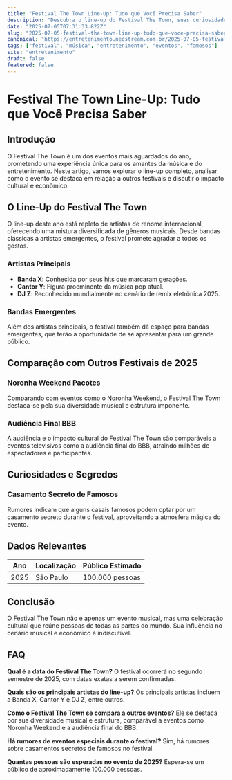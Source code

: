```yaml
---
title: "Festival The Town Line-Up: Tudo que Você Precisa Saber"
description: "Descubra o line-up do Festival The Town, suas curiosidades e como ele se compara a outros eventos de 2025."
date: "2025-07-05T07:31:33.822Z"
slug: "2025-07-05-festival-the-town-line-up-tudo-que-voce-precisa-saber"
canonical: "https://entretenimento.neostream.com.br/2025-07-05-festival-the-town-line-up-tudo-que-voce-precisa-saber"
tags: ["festival", "música", "entretenimento", "eventos", "famosos"]
site: "entretenimento"
draft: false
featured: false
---
```


# Festival The Town Line-Up: Tudo que Você Precisa Saber

## Introdução
O Festival The Town é um dos eventos mais aguardados do ano, prometendo uma experiência única para os amantes da música e do entretenimento. Neste artigo, vamos explorar o line-up completo, analisar como o evento se destaca em relação a outros festivais e discutir o impacto cultural e econômico.

## O Line-Up do Festival The Town
O line-up deste ano está repleto de artistas de renome internacional, oferecendo uma mistura diversificada de gêneros musicais. Desde bandas clássicas a artistas emergentes, o festival promete agradar a todos os gostos.

### Artistas Principais
- **Banda X**: Conhecida por seus hits que marcaram gerações.
- **Cantor Y**: Figura proeminente da música pop atual.
- **DJ Z**: Reconhecido mundialmente no cenário de remix eletrônica 2025.

### Bandas Emergentes
Além dos artistas principais, o festival também dá espaço para bandas emergentes, que terão a oportunidade de se apresentar para um grande público.

## Comparação com Outros Festivais de 2025
### Noronha Weekend Pacotes
Comparando com eventos como o Noronha Weekend, o Festival The Town destaca-se pela sua diversidade musical e estrutura imponente.

### Audiência Final BBB
A audiência e o impacto cultural do Festival The Town são comparáveis a eventos televisivos como a audiência final do BBB, atraindo milhões de espectadores e participantes.

## Curiosidades e Segredos
### Casamento Secreto de Famosos
Rumores indicam que alguns casais famosos podem optar por um casamento secreto durante o festival, aproveitando a atmosfera mágica do evento.

## Dados Relevantes
| Ano | Localização | Público Estimado |
|-----|-------------|------------------|
| 2025 | São Paulo | 100.000 pessoas |

## Conclusão
O Festival The Town não é apenas um evento musical, mas uma celebração cultural que reúne pessoas de todas as partes do mundo. Sua influência no cenário musical e econômico é indiscutível.

## FAQ

**Qual é a data do Festival The Town?**
O festival ocorrerá no segundo semestre de 2025, com datas exatas a serem confirmadas.

**Quais são os principais artistas do line-up?**
Os principais artistas incluem a Banda X, Cantor Y e DJ Z, entre outros.

**Como o Festival The Town se compara a outros eventos?**
Ele se destaca por sua diversidade musical e estrutura, comparável a eventos como Noronha Weekend e a audiência final do BBB.

**Há rumores de eventos especiais durante o festival?**
Sim, há rumores sobre casamentos secretos de famosos no festival.

**Quantas pessoas são esperadas no evento de 2025?**
Espera-se um público de aproximadamente 100.000 pessoas.